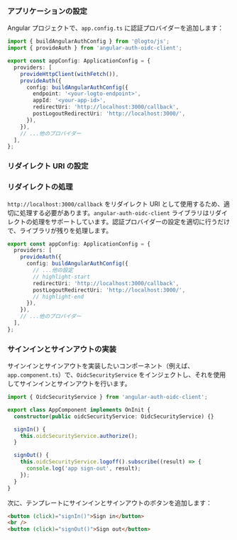
### アプリケーションの設定

Angular プロジェクトで、`app.config.ts` に認証プロバイダーを追加します：

```ts title="app/app.config.ts"
import { buildAngularAuthConfig } from '@logto/js';
import { provideAuth } from 'angular-auth-oidc-client';

export const appConfig: ApplicationConfig = {
  providers: [
    provideHttpClient(withFetch()),
    provideAuth({
      config: buildAngularAuthConfig({
        endpoint: '<your-logto-endpoint>',
        appId: '<your-app-id>',
        redirectUri: 'http://localhost:3000/callback',
        postLogoutRedirectUri: 'http://localhost:3000/',
      }),
    }),
    // ...他のプロバイダー
  ],
};
```

### リダイレクト URI の設定

<SignInFlowSummary />

<AssumingUrl />

<WebConfigureRedirectUris />

### リダイレクトの処理

`http://localhost:3000/callback` をリダイレクト URI として使用するため、適切に処理する必要があります。`angular-auth-oidc-client` ライブラリはリダイレクトの処理をサポートしています。認証プロバイダーの設定を適切に行うだけで、ライブラリが残りを処理します。

```ts title="app/app.config.ts"
export const appConfig: ApplicationConfig = {
  providers: [
    provideAuth({
      config: buildAngularAuthConfig({
        // ...他の設定
        // highlight-start
        redirectUri: 'http://localhost:3000/callback',
        postLogoutRedirectUri: 'http://localhost:3000/',
        // highlight-end
      }),
    }),
    // ...他のプロバイダー
  ],
};
```

### サインインとサインアウトの実装

サインインとサインアウトを実装したいコンポーネント（例えば、`app.component.ts`）で、`OidcSecurityService` をインジェクトし、それを使用してサインインとサインアウトを行います。

```ts title="app/app.component.ts"
import { OidcSecurityService } from 'angular-auth-oidc-client';

export class AppComponent implements OnInit {
  constructor(public oidcSecurityService: OidcSecurityService) {}

  signIn() {
    this.oidcSecurityService.authorize();
  }

  signOut() {
    this.oidcSecurityService.logoff().subscribe((result) => {
      console.log('app sign-out', result);
    });
  }
}
```

次に、テンプレートにサインインとサインアウトのボタンを追加します：

```html title="app/app.component.html"
<button (click)="signIn()">Sign in</button>
<br />
<button (click)="signOut()">Sign out</button>
```

<SignOutNote />

<Checkpoint />
